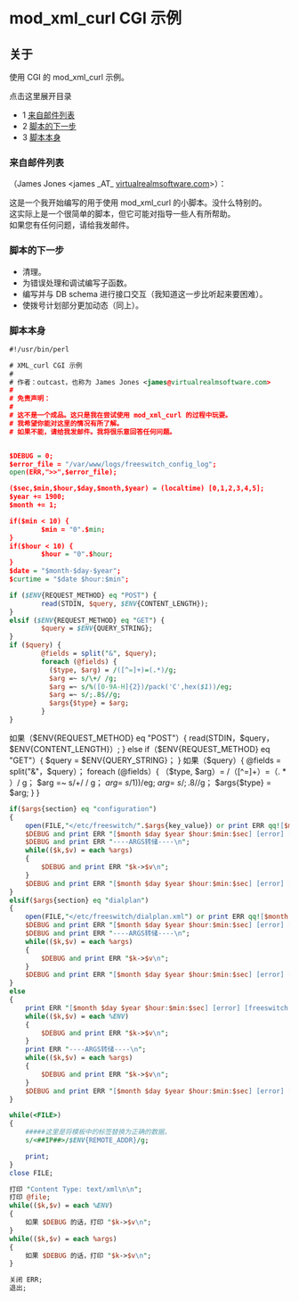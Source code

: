 # mod_xml_curl CGI 示例 

 

## 关于

使用 CGI 的 mod_xml_curl 示例。

点击这里展开目录

* 1 [来自邮件列表](#xml_curl-cgi-example)
* 2 [脚本的下一步](#next-step-for-the-script)
* 3 [脚本本身](#xml_curl-cgi-example)

### 来自邮件列表

（James Jones &lt;james \_AT\_ [virtualrealmsoftware.com](http://virtualrealmsoftware.com)\>）：

这是一个我开始编写的用于使用 mod_xml_curl 的小脚本。没什么特别的。  
这实际上是一个很简单的脚本，但它可能对指导一些人有所帮助。  
如果您有任何问题，请给我发邮件。

### 脚本的下一步

* 清理。
* 为错误处理和调试编写子函数。
* 编写并与 DB schema 进行接口交互（我知道这一步比听起来要困难）。
* 使拨号计划部分更加动态（同上）。

### 脚本本身

```xml
#!/usr/bin/perl

# XML_curl CGI 示例
#
# 作者：outcast，也称为 James Jones <james@virtualrealmsoftware.com>
#
# 免责声明：
#
# 这不是一个成品。这只是我在尝试使用 mod_xml_curl 的过程中玩耍。
# 我希望你能对这里的情况有所了解。
# 如果不能，请给我发邮件。我将很乐意回答任何问题。


$DEBUG = 0;
$error_file = "/var/www/logs/freeswitch_config_log";
open(ERR,">>",$error_file);

($sec,$min,$hour,$day,$month,$year) = (localtime) [0,1,2,3,4,5];
$year += 1900;
$month += 1;

if($min < 10) {
        $min = "0".$min;
}
if($hour < 10) {
        $hour = "0".$hour;
}
$date = "$month-$day-$year";
$curtime = "$date $hour:$min";
```

```perl
if ($ENV{REQUEST_METHOD} eq "POST") {
        read(STDIN, $query, $ENV{CONTENT_LENGTH});
}
elsif ($ENV{REQUEST_METHOD} eq "GET") {
        $query = $ENV{QUERY_STRING};
}
if ($query) {
        @fields = split("&", $query);
        foreach (@fields) {
          ($type, $arg) = /([^=]+)=(.*)/g;
          $arg =~ s/\+/ /g;
          $arg =~ s/%([0-9A-H]{2})/pack('C',hex($1))/eg;
          $arg =~ s/;.8$//g;
          $args{$type} = $arg;
        }
}
```

如果（$ENV{REQUEST_METHOD} eq "POST"）{
        read(STDIN，$query，$ENV{CONTENT_LENGTH}）;
}
else if（$ENV{REQUEST_METHOD} eq "GET"）{
        $query = $ENV{QUERY_STRING}；
}
如果（$query）{
        @fields = split("&"，$query）；
        foreach (@fields）{
          （$type, $arg）= /（[^=]+）=（. * ）/ g；
          $arg =~ s/\+/ / g；
          $arg =~ s/%([0-9A-H]{2})/pack('C',hex($1))/eg;
          $arg =~ s/;.8$//g；
          $args{$type} = $arg;
        }
}

```perl
if($args{section} eq "configuration")
{
    open(FILE,"</etc/freeswitch/".$args{key_value}) or print ERR qq![$month $day $year $hour:$min:$sec] [error] [freeswitch xml] 找不到文件 : $args{key_value}!;
    $DEBUG and print ERR "[$month $day $year $hour:$min:$sec] [error] [freeswitch xml] -----开始调试-----\n";
    $DEBUG and print ERR "----ARGS转储----\n";
    while(($k,$v) = each %args)
    {
        $DEBUG and print ERR "$k->$v\n";
    }
    $DEBUG and print ERR "[$month $day $year $hour:$min:$sec] [error] [freeswitch xml] -----结束调试-----\n";
}
elsif($args{section} eq "dialplan")
{
    open(FILE,"</etc/freeswitch/dialplan.xml") or print ERR qq![$month $day $year $hour:$min:$sec] [error] [freeswitch xml] 找不到文件 : /etc/freeswitch/dialplan.xml!;
    $DEBUG and print ERR "[$month $day $year $hour:$min:$sec] [error] [freeswitch xml] -----开始调试-----\n";
    $DEBUG and print ERR "----ARGS转储----\n";
    while(($k,$v) = each %args)
    {
        $DEBUG and print ERR "$k->$v\n";
    }
    $DEBUG and print ERR "[$month $day $year $hour:$min:$sec] [error] [freeswitch xml] -----结束调试-----\n";
}
else
{
    print ERR "[$month $day $year $hour:$min:$sec] [error] [freeswitch xml] -----开始调试-----\n";
    while(($k,$v) = each %ENV)
    {
        $DEBUG and print ERR "$k->$v\n";
    }
    print ERR "----ARGS转储----\n";
    while(($k,$v) = each %args)
    {
        $DEBUG and print ERR "$k->$v\n";
    }
    $DEBUG and print ERR "[$month $day $year $hour:$min:$sec] [error] [freeswitch xml] -----结束调试-----\n";
}

while(<FILE>)
{
    #####这里是将模板中的标签替换为正确的数据。
    s/<##IP##>/$ENV{REMOTE_ADDR}/g;

    print;
}
close FILE;
```

```perl
打印 "Content Type: text/xml\n\n";
打印 @file;
while(($k,$v) = each %ENV)
{
    如果 $DEBUG 的话，打印 "$k->$v\n";
}
while(($k,$v) = each %args)
{
    如果 $DEBUG 的话，打印 "$k->$v\n";
}

关闭 ERR;
退出;
```